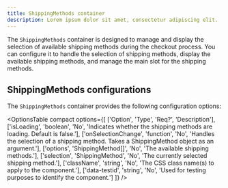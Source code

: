 ```yaml
---
title: ShippingMethods container
description: Lorem ipsum dolor sit amet, consectetur adipiscing elit.
---
```



The `ShippingMethods` container is designed to manage and display the selection of available shipping methods during the checkout process. You can configure it to handle the selection of shipping methods, display the available shipping methods, and manage the main slot for the shipping methods.

## ShippingMethods configurations

The `ShippingMethods` container provides the following configuration options:

<OptionsTable
  compact
  options={[
    ['Option', 'Type', 'Req?', 'Description'],
    ['isLoading', 'boolean', 'No', 'Indicates whether the shipping methods are loading. Default is false.'],
    ['onSelectionChange', 'function', 'No', 'Handles the selection of a shipping method. Takes a ShippingMethod object as an argument.'],
    ['options', 'ShippingMethod[]', 'No', 'The available shipping methods.'],
    ['selection', 'ShippingMethod', 'No', 'The currently selected shipping method.'],
    ['className', 'string', 'No', 'The CSS class name(s) to apply to the component.'],
    ['data-testid', 'string', 'No', 'Used for testing purposes to identify the component.']
  ]}
/>